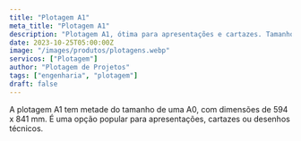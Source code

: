 ```yaml
---
title: "Plotagem A1"
meta_title: "Plotagem A1"
description: "Plotagem A1, ótima para apresentações e cartazes. Tamanho compacto com grande impacto."
date: 2023-10-25T05:00:00Z
image: "/images/produtos/plotagens.webp"
servicos: ["Plotagem"]
author: "Plotagem de Projetos"
tags: ["engenharia", "plotagem"]
draft: false
---
```


A plotagem A1 tem metade do tamanho de uma A0, com dimensões de 594 x 841 mm. É uma opção popular para apresentações, cartazes ou desenhos técnicos.

<ButtonWhatsapp
  label="ORÇAMENTO PELO WHATSAPP"
  tag="_blank"
  produto="Plotagem A1"
  phoneNumber="5567999005557"
/>
